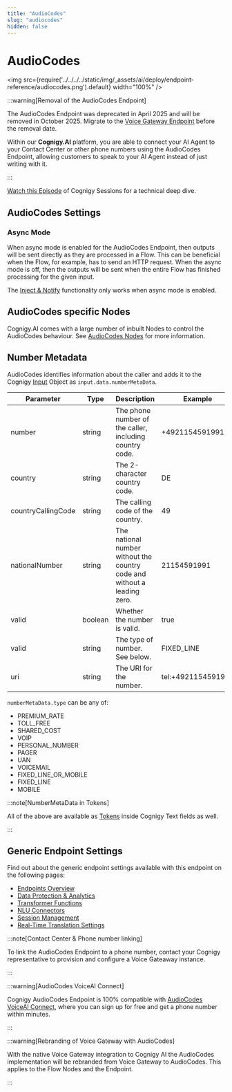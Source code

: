 ```yaml
---
title: "AudioCodes" 
slug: "audiocodes" 
hidden: false 
---
```


# AudioCodes

<img src={require('../../../../static/img/_assets/ai/deploy/endpoint-reference/audiocodes.png').default} width="100%" />

:::warning[Removal of the AudioCodes Endpoint]

  The AudioCodes Endpoint was deprecated in April 2025 and will be removed in October 2025. Migrate to the [Voice Gateway Endpoint](voice-gateway.mdx) before the removal date.

  Within our **Cognigy.AI** platform,
  you are able to connect your AI Agent to your Contact Center or other phone numbers using the AudioCodes Endpoint,
  allowing customers to speak to your AI Agent instead of just writing with it.

:::

[Watch this Episode](https://support.cognigy.com/hc/en-us/articles/360017522940-Cognigy-Sessions-Building-a-Phone-Bot-with-Voice-Gateway) of Cognigy Sessions for a technical deep dive.

## AudioCodes Settings

### Async Mode
When async mode is enabled for the AudioCodes Endpoint, then outputs will be sent directly as they are processed in a Flow. This can be beneficial when the Flow, for example, has to send an HTTP request. When the async mode is off, then the outputs will be sent when the entire Flow has finished processing for the given input.

The [Inject & Notify](../endpoints/inject-and-notify.mdx) functionality only works when async mode is enabled.

## AudioCodes specific Nodes

Cognigy.AI comes with a large number of inbuilt Nodes to control the AudioCodes behaviour. See [AudioCodes Nodes](../../resource/node-reference/voice/audiocodes/overview.mdx) for more information.

## Number Metadata

AudioCodes identifies information about the caller and adds it to the Cognigy [Input](../../test/interaction-panel/input.mdx) Object as `input.data.numberMetaData`.

| Parameter          | Type    | Description                                                              | Example            |
|--------------------|---------|--------------------------------------------------------------------------|--------------------|
| number             | string  | The phone number of the caller, including country code.                  | +4921154591991     |
| country            | string  | The 2-character country code.                                            | DE                 |
| countryCallingCode | string  | The calling code of the country.                                         | 49                 |
| nationalNumber     | string  | The national number without the country code and without a leading zero. | 21154591991        |
| valid              | boolean | Whether the number is valid.                                             | true               |
| valid              | string  | The type of number. See below.                                           | FIXED_LINE         |
| uri                | string  | The URI for the number.                                                  | tel:+4921154591991 |

`numberMetaData.type` can be any of:

- PREMIUM_RATE
- TOLL_FREE
- SHARED_COST
- VOIP
- PERSONAL_NUMBER
- PAGER
- UAN
- VOICEMAIL
- FIXED_LINE_OR_MOBILE
- FIXED_LINE
- MOBILE

:::note[NumberMetaData in Tokens]

  All of the above are available as [Tokens](../../resource/tokens.mdx) inside Cognigy Text fields as well.

:::

## Generic Endpoint Settings
Find out about the generic endpoint settings available with this endpoint on the following pages:

- [Endpoints Overview](../endpoints/overview.mdx) 
- [Data Protection & Analytics](../endpoints/data-protection-and-analytics.mdx)
- [Transformer Functions](../endpoints/transformers/transformers.mdx) 
- [NLU Connectors](../../empower/nlu/external/nlu-connectors.mdx)
- [Session Management](../endpoints/session-management.mdx)
- [Real-Time Translation Settings](../endpoints/real-time-translation-settings.mdx) 

:::note[Contact Center & Phone number linking]

  To link the AudioCodes Endpoint to a phone number, contact your Cognigy representative to provision and configure a Voice Gateaway instance.

:::

:::warning[AudioCodes VoiceAI Connect]

  Cognigy AudioCodes Endpoint is 100% compatible with [AudioCodes VoiceAI Connect](https://voiceaiconnect.audiocodes.com), where you can sign up for free and get a phone number within minutes.

:::

:::warning[Rebranding of Voice Gateway with AudioCodes]

  With the native Voice Gateway integration to Cognigy AI the AudioCodes implementation will be rebranded from Voice Gateway to AudioCodes. This applies to the Flow Nodes and the Endpoint.

:::


